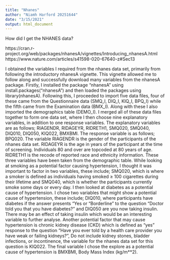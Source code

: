 ```yaml
---
title: "Nhanes"
author: "Niamh Harford 20251644"
date: "3/15/2021"
output: html_document
---
```


How did I get the NHANES data?

https://cran.r-project.org/web/packages/nhanesA/vignettes/Introducing_nhanesA.html
https://www.nature.com/articles/s41598-020-67640-z#Sec13

I obtained the variables I required from the nhanes data set, primarily from following the introductory nhanesA vignette. This vignette allowed me to follow along and successfully download many variables from the nhanesA package. Firstly, I installed the package "nhanesA" using install.packages("nhanesA") and then loaded the packages using library(nhanesA). Following this, I proceeded to import five data files, four of these came from the Questionnaire data (SMQ_I, DIQ_I, KIQ_I, BPQ_I) while the fifth came from the Examination data (BMX_I). Along with these I also imported the demographics table (DEMO_I). I merged all of these data files together to form one data set, where I then choose nine explanatory variables, in addition to one response variables. The explanatory variables are as follows; RIAGENDR, RIDAGEYR, RIDRETH1, SMQ020, SMQ040, DIQ010, DIQ050, KIQ022, BMXBMI. The response variable is as follows; BPQ020. The variable RIAGENDR is the gender of the participants of the nhanes data set. RIDAGEYR is the age in years of the participant at the time of screening. Individuals 80 and over are topcoded at 80 years of age. RIDRETH1 is the recode of reported race and ethnicity information. These three variables have been taken from the demographic table. While looking at smoking as a potential factor causing hypertension, I thought it was important to factor in two variables, these include; SMQ020, which is where a smoker is defined as individuals having smoked ≥ 100 cigarettes during their lifetime and SMQ040, which is whether the participants currently smoke some days or every day. I then looked at diabetes as a potential cause of hypertension. I chose two variables that might show a potential cause of hypertension, these include; DIQ010, where participants have diabetes if the answer presents “Yes or “Borderline” to the question “Doctor told you that you have diabetes?” and  DIQ050 are you now taking insulin. There may be an effect of taking insulin which would be an interesting variable to further analyse. Another potential factor that may cause hypertension is chronic kidney disease (CKD) which is defined as “yes” response to the question “Have you ever told by a health care provider you have weak or failing kidneys?”, Do not include kidney stones, bladder infections, or incontinence, the variable for the nhanes data set for this question is KIQ022. The final variable I chose the explore as a potential cause of hypertension is BMXBMI, Body Mass Index (kg/m**2). 



